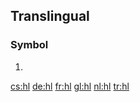 {{also|HL}}
==Translingual==

===Symbol===
{{head|mul|symbol}}

# {{SI-unit-abb2|hecto|liter|litre|[[fluid measure]]}}

[[cs:hl]]
[[de:hl]]
[[fr:hl]]
[[gl:hl]]
[[nl:hl]]
[[tr:hl]]